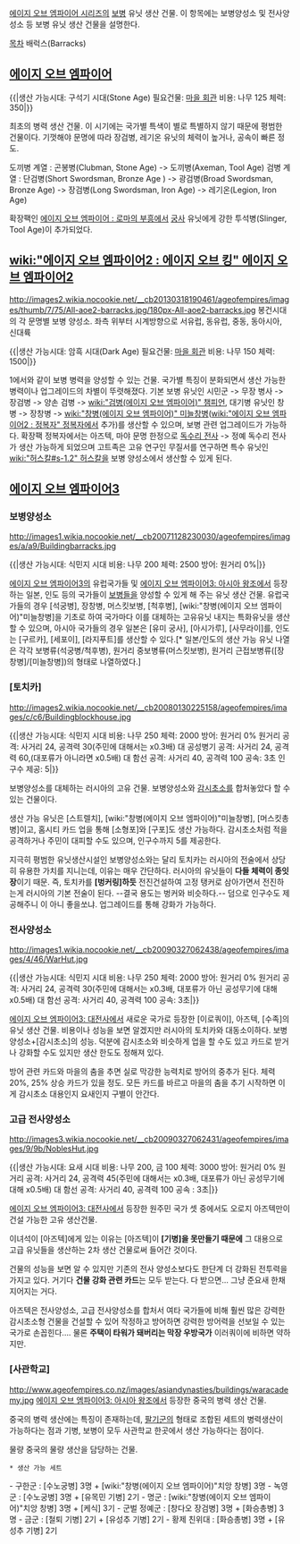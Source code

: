 [[에이지 오브 엠파이어 시리즈]]의 [[보병]] 유닛 생산 건물.
이 항목에는 보병양성소 및 전사양성소 등 보병 유닛 생산 건물을 설명한다.

[[목차]]
배럭스(Barracks)

== [[에이지 오브 엠파이어]] ==
{{|생산 가능시대: 구석기 시대(Stone Age)
필요건물: [[마을 회관]]
비용: 나무 125
체력: 350|}}

최초의 병력 생산 건물.
이 시기에는 국가별 특색이 별로 특별하지 않기 때문에 평범한 건물이다. 기껏해야 문명에 따라 장검병, 레기온 유닛의 체력이 높거나, 공속이 빠른 정도.

도끼병 계열 : 곤봉병(Clubman, Stone Age) -> 도끼병(Axeman, Tool Age)
검병 계열 : 단검병(Short Swordsman, Bronze Age ) -> 광검병(Broad Swordsman, Bronze Age) -> 장검병(Long Swordsman, Iron Age) -> 레기온(Legion, Iron Age)

확장팩인 [[에이지 오브 엠파이어 : 로마의 부흥]]에서 [[궁사]] 유닛에게 강한 투석병(Slinger, Tool Age)이 추가되었다.
== [[wiki:"에이지 오브 엠파이어2 : 에이지 오브 킹" 에이지 오브 엠파이어2]] ==

http://images2.wikia.nocookie.net/__cb20130318190461/ageofempires/images/thumb/7/75/All-aoe2-barracks.jpg/180px-All-aoe2-barracks.jpg
봉건시대의 각 문명별 보병 양성소. 좌측 위부터 시계방향으로 서유럽, 동유럽, 중동, 동아시아, 신대륙

{{|생산 가능시대: 암흑 시대(Dark Age)
필요건물: [[마을 회관]]
비용: 나무 150
체력: 1500|}}

1에서와 같이 보병 병력을 양성할 수 있는 건물.
국가별 특징이 분화되면서 생산 가능한 병력이나 업그레이드의 차별이 뚜렷해졌다.
기본 보병 유닛인 시민군 -> 무장 병사 -> 장검병 -> 양손 검병 -> [[wiki:"검병(에이지 오브 엠파이어)" 챔피언]], 대기병 유닛인 창병 -> 장창병 -> [[wiki:"창병(에이지 오브 엠파이어)" 미늘창병]]([[wiki:"에이지 오브 엠파이어2 : 정복자" 정복자]]에서 추가)를 생산할 수 있으며, 보병 관련 업그레이드가 가능하다. 확장팩 정복자에서는 아즈텍, 마야 문명 한정으로 [[독수리 전사]] -> 정예 독수리 전사가 생산 가능하게 되었으며 고트족은 고유 연구인 무질서를 연구하면 특수 유닛인 [[wiki:"허스칼#s-1.2" 허스칼]]을 보병 양성소에서 생산할 수 있게 된다.
== [[에이지 오브 엠파이어3]] ==
=== 보병양성소 ===
http://images1.wikia.nocookie.net/__cb20071128230030/ageofempires/images/a/a9/Buildingbarracks.jpg

{{|생산 가능시대: 식민지 시대
비용: 나무 200
체력: 2500
방어: 원거리 0%|}}


[[에이지 오브 엠파이어3]]의 유럽국가들 및 [[에이지 오브 엠파이어3: 아시아 왕조]]에서 등장하는 일본, 인도 등의 국가들이 [[보병]]들을 양성할 수 있게 해 주는 유닛 생산 건물. 유럽국가들의 경우 [석궁병], 장창병, 머스킷보병, [척후병], [wiki:"창병(에이지 오브 엠파이어)"미늘창병]을 기초로 하여 국가마다 이를 대체하는 고유유닛 내지는 특화유닛을 생산할 수 있으며, 아시아 국가들의 경우 일본은 [유미 궁사], [아시가루], [사무라이]를, 인도는 [구르카], [세포이], [라지푸트]를 생산할 수 있다.[* 일본/인도의 생산 가능 유닛 나열은 각각 보병류(석궁병/척후병), 원거리 중보병류(머스킷보병), 원거리 근접보병류([장창병]/[미늘창병])의 형태로 나열하였다.]
=== [토치카] ===
http://images2.wikia.nocookie.net/__cb20080130225158/ageofempires/images/c/c6/Buildingblockhouse.jpg

{{|생산 가능시대: 식민지 시대
비용: 나무 250
체력: 2000
방어: 원거리 0%
원거리 공격: 사거리 24, 공격력 30(주민에 대해서는 x0.3배)
대 공성병기 공격: 사거리 24, 공격력 60,(대포류가 아니라면 x0.5배)
대 함선 공격: 사거리 40, 공격력 100
공속: 3초
인구수 제공: 5|}}

보병양성소를 대체하는 러시아의 고유 건물. 보병양성소와 [[감시초소]]를 합처놓았다 할 수 있는 건물이다. 

생산 가능 유닛은 [스트렐치], [wiki:"창병(에이지 오브 엠파이어)"미늘창병], [머스킷총병]이고, 홈시티 카드 업을 통해 [소형포]와 [구포]도 생산 가능하다. 감시초소처럼 적을 공격하거나 주민이 대피할 수도 있으며, 인구수까지 5를 제공한다.

지극히 평범한 유닛생산시설인 보병양성소와는 달리 토치카는 러시아의 전술에서 상당히 유용한 가치를 지니는데, 이유는 매우 간단하다. 러시아의 유닛들이 '''다들 체력이 종잇장'''이기 때문. 즉, 토치카를 '''[벙커링]하듯''' 전진건설하여 고정 탱커로 삼아가면서 전진하는게 러시아의 기본 전술이 된다. --결국 용도는 벙커와 비슷하다.-- 덤으로 인구수도 제공해주니 이 아니 좋을쏘냐. 업그레이드를 통해 강화가 가능하다.

=== 전사양성소 ===
http://images1.wikia.nocookie.net/__cb20090327062438/ageofempires/images/4/46/WarHut.jpg

{{|생산 가능시대: 식민지 시대
비용: 나무 250
체력: 2000
방어: 원거리 0%
원거리 공격: 사거리 24, 공격력 30(주민에 대해서는 x0.3배, 대포류가 아닌 공성무기에 대해 x0.5배)
대 함선 공격: 사거리 40, 공격력 100
공속: 3초|}}

[[에이지 오브 엠파이어3: 대전사]]에서 새로운 국가로 등장한 [이로쿼이], 아즈텍, [수족]의 유닛 생산 건물. 비용이나 성능을 보면 알겠지만 러시아의 토치카와 대동소이하다. 보병양성소+[감시초소]의 성능. 덕분에 감시초소와 비슷하게 업을 할 수도 있고 카드로 받거나 강화할 수도 있지만 생산 한도도 정해져 있다.

방어 관련 카드와 마을의 춤을 추면 실로 막강한 능력치로 방어의 중추가 된다. 
체력 20%, 25% 상승 카드가 있을 정도. 모든 카드를 바르고 마을의 춤을 추기 시작하면 이게 감시초소 대용인지 요새인지 구별이 안간다.

=== 고급 전사양성소 ===
http://images3.wikia.nocookie.net/__cb20090327062431/ageofempires/images/9/9b/NoblesHut.jpg
  
{{|생산 가능시대: 요새 시대
비용: 나무 200, 금 100
체력: 3000
방어: 원거리 0%
원거리 공격: 사거리 24, 공격력 45(주민에 대해서는 x0.3배, 대포류가 아닌 공성무기에 대해 x0.5배)
대 함선 공격: 사거리 40, 공격력 100
공속 : 3초|}}

[[에이지 오브 엠파이어3: 대전사]]에서 등장한 원주민 국가 셋 중에서도 오로지 아즈텍만이 건설 가능한 고유 생산건물.

이녀석이 [아즈텍]에게 있는 이유는 [아즈텍]이 '''[기병]을 못만들기 때문에''' 그 대용으로 고급 유닛들을 생산하는 2차 생산 건물로써 들어간 것이다.

건물의 성능을 보면 알 수 있지만 기존의 전사 양성소보다도 한단계 더 강화된 전투력을 가지고 있다. 거기다 '''건물 강화 관련 카드'''는 모두 받는다. 다 받으면... 그냥 준요새 한채 지어지는 거다.

아즈텍은 전사양성소, 고급 전사양성소를 합처서 여타 국가들에 비해 훨씬 많은 강력한 감시초소형 건물을 건설할 수 있어 작정하고 방어하면 강력한 방어력을 선보일 수 있는 국가로 손꼽힌다.... 물론 '''주택이 타워가 돼버리는 막장 우방국가''' 이러쿼이에 비하면 약하지만. 

=== [사관학교] ===
http://www.ageofempires.co.nz/images/asiandynasties/buildings/waracademy.jpg
[[에이지 오브 엠파이어3: 아시아 왕조]]에서 등장한 중국의 병력 생산 건물.

중국의 병력 생산에는 특징이 존재하는데, [[팔기군]]의 형태로 조합된 세트의 병력생산이 가능하다는 점과 기병, 보병이 모두 사관학교 한곳에서 생산 가능하다는 점이다.

물량 중국의 물량 생산을 담당하는 건물. 


 * 생산 가능 세트
- 구한군 : [수노궁병] 3명 + [wiki:"창병(에이지 오브 엠파이어)"치앙 창병] 3명
- 녹영군 : [수노궁병] 3명 + [유목민 기병] 2기
- 명군 : [wiki:"창병(에이지 오브 엠파이어)"치앙 창병] 3명 + [케식] 3기
- 군벌 정예군 : [창다오 장검병] 3명 + [화승총병] 3명
- 금군 : [철퇴 기병] 2기 + [유성추 기병] 2기
- 황제 친위대 : [화승총병] 3명 + [유성추 기병] 2기
